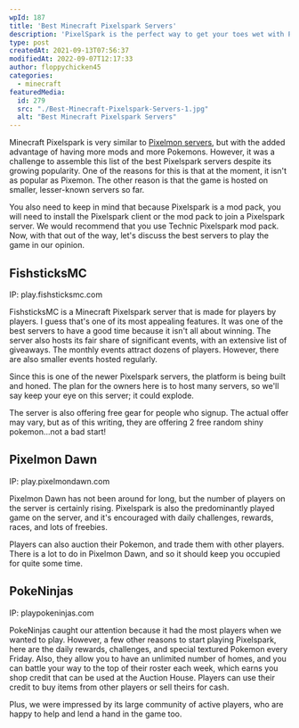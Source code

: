 ```yaml
---
wpId: 187
title: 'Best Minecraft Pixelspark Servers'
description: 'PixelSpark is the perfect way to get your toes wet with Pixelmon. This modpack has been designed for both veterans and newcomers alike, giving you a whole new experience of playing through this fun augmented reality game!'
type: post
createdAt: 2021-09-13T07:56:37
modifiedAt: 2022-09-07T12:17:33
author: floppychicken45
categories:
  - minecraft
featuredMedia:
  id: 279
  src: "./Best-Minecraft-Pixelspark-Servers-1.jpg"
  alt: "Best Minecraft Pixelspark Servers"
---
```



Minecraft Pixelspark is very similar to [Pixelmon servers](https://www.ghostcap.com/best-minecraft-pixelmon-servers/), but with the added advantage of having more mods and more Pokemons. However, it was a challenge to assemble this list of the best Pixelspark servers despite its growing popularity. One of the reasons for this is that at the moment, it isn't as popular as Pixemon. The other reason is that the game is hosted on smaller, lesser-known servers so far.

You also need to keep in mind that because Pixelspark is a mod pack, you will need to install the Pixelspark client or the mod pack to join a Pixelspark server. We would recommend that you use Technic Pixelspark mod pack. Now, with that out of the way, let's discuss the best servers to play the game in our opinion.

## FishsticksMC

IP: play.fishsticksmc.com

FishsticksMC is a Minecraft Pixelspark server that is made for players by players. I guess that's one of its most appealing features. It was one of the best servers to have a good time because it isn't all about winning. The server also hosts its fair share of significant events, with an extensive list of giveaways. The monthly events attract dozens of players. However, there are also smaller events hosted regularly.

Since this is one of the newer Pixelspark servers, the platform is being built and honed. The plan for the owners here is to host many servers, so we'll say keep your eye on this server; it could explode.

The server is also offering free gear for people who signup. The actual offer may vary, but as of this writing, they are offering 2 free random shiny pokemon…not a bad start!

## Pixelmon Dawn

IP: play.pixelmondawn.com

Pixelmon Dawn has not been around for long, but the number of players on the server is certainly rising. Pixelspark is also the predominantly played game on the server, and it's encouraged with daily challenges, rewards, races, and lots of freebies.

Players can also auction their Pokemon, and trade them with other players. There is a lot to do in Pixelmon Dawn, and so it should keep you occupied for quite some time.

## PokeNinjas

IP: playpokeninjas.com

PokeNinjas caught our attention because it had the most players when we wanted to play. However, a few other reasons to start playing Pixelspark, here are the daily rewards, challenges, and special textured Pokemon every Friday. Also, they allow you to have an unlimited number of homes, and you can battle your way to the top of their roster each week, which earns you shop credit that can be used at the Auction House. Players can use their credit to buy items from other players or sell theirs for cash.

Plus, we were impressed by its large community of active players, who are happy to help and lend a hand in the game too.